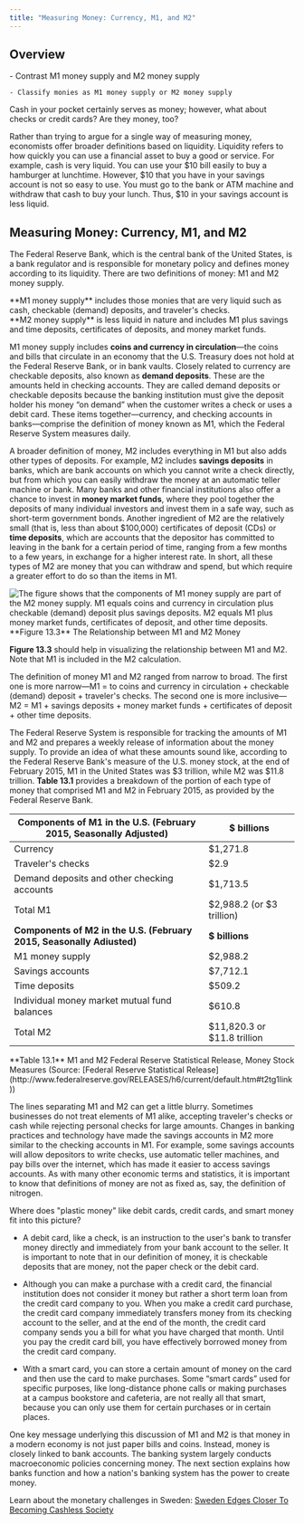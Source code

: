 ```yaml
---
title: "Measuring Money: Currency, M1, and M2"
---
```


## Overview

<Info title='By the end of this section, you will be able to:'>
    - Contrast M1 money supply and M2 money supply

    - Classify monies as M1 money supply or M2 money supply

</Info>

<Callout>
  Cash in your pocket certainly serves as money; however, what about checks or
  credit cards? Are they money, too?
</Callout>

Rather than trying to argue for a single way of measuring money, economists offer broader definitions based on liquidity. Liquidity refers to how quickly you can use a financial asset to buy a good or service. For example, cash is very liquid. You can use your \$10 bill easily to buy a hamburger at lunchtime. However, \$10 that you have in your savings account is not so easy to use. You must go to the bank or ATM machine and withdraw that cash to buy your lunch. Thus, \$10 in your savings account is less liquid.

## Measuring Money: Currency, M1, and M2

The Federal Reserve Bank, which is the central bank of the United States, is a bank regulator and is responsible for monetary policy and defines money according to its liquidity. There are two definitions of money: M1 and M2 money supply.

<div className="grid grid-cols-2 gap-4">
  <div className="col-span-1">
    **M1 money supply** includes those monies that are very liquid such as cash,
    checkable (demand) deposits, and traveler's checks.
  </div>
  <div className="col-span-1">
    **M2 money supply** is less liquid in nature and includes M1 plus savings
    and time deposits, certificates of deposits, and money market funds.
  </div>
</div>

M1 money supply includes **coins and currency in circulation**—the coins and bills that circulate in an economy that the U.S. Treasury does not hold at the Federal Reserve Bank, or in bank vaults. Closely related to currency are checkable deposits, also known as **demand deposits**. These are the amounts held in checking accounts. They are called demand deposits or checkable deposits because the banking institution must give the deposit holder his money “on demand” when the customer writes a check or uses a debit card. These items together—currency, and checking accounts in banks—comprise the definition of money known as M1, which the Federal Reserve System measures daily.

A broader definition of money, M2 includes everything in M1 but also adds other types of deposits. For example, M2 includes **savings deposits** in banks, which are bank accounts on which you cannot write a check directly, but from which you can easily withdraw the money at an automatic teller machine or bank. Many banks and other financial institutions also offer a chance to invest in **money market funds**, where they pool together the deposits of many individual investors and invest them in a safe way, such as short-term government bonds. Another ingredient of M2 are the relatively small (that is, less than about \$100,000) certificates of deposit (CDs) or **time deposits**, which are accounts that the depositor has committed to leaving in the bank for a certain period of time, ranging from a few months to a few years, in exchange for a higher interest rate. In short, all these types of M2 are money that you can withdraw and spend, but which require a greater effort to do so than the items in M1.

<Image alt='The figure shows that the components of M1 money supply are part of the M2 money supply. M1 equals coins and currency in circulation plus checkable (demand) deposit plus savings deposits. M2 equals M1 plus money market funds, certificates of deposit, and other time deposits.' src='/images/module-4/chapter-13/section-2/4a6d20035187eebdf301afc64af7c17408da03b3.png'>
**Figure 13.3** The Relationship between M1 and M2 Money

</Image>

**Figure 13.3** should help in visualizing the relationship between M1 and M2. Note that M1 is included in the M2 calculation.

The definition of money M1 and M2 ranged from narrow to broad. The first one is more narrow—M1 = to coins and currency in circulation + checkable (demand) deposit + traveler's checks. The second one is more inclusive— M2 = M1 + savings deposits + money market funds + certificates of deposit + other time deposits.

The Federal Reserve System is responsible for tracking the amounts of M1 and M2 and prepares a weekly release of information about the money supply. To provide an idea of what these amounts sound like, according to the Federal Reserve Bank's measure of the U.S. money stock, at the end of February 2015, M1 in the United States was \$3 trillion, while M2 was \$11.8 trillion. **Table 13.1** provides a breakdown of the portion of each type of money that comprised M1 and M2 in February 2015, as provided by the Federal Reserve Bank.

| **Components of M1 in the U.S. (February 2015, Seasonally Adjusted)** | **$ billions**                |
| --------------------------------------------------------------------- | ----------------------------- |
| Currency                                                              | $1,271.8                      |
| Traveler's checks                                                     | $2.9                          |
| Demand deposits and other checking accounts                           | $1,713.5                      |
| Total M1                                                              | \$2,988.2 (or \$3 trillion)   |
| **Components of M2 in the U.S. (February 2015, Seasonally Adiusted)** | **$ billions**                |
| M1 money supply                                                       | $2,988.2                      |
| Savings accounts                                                      | $7,712.1                      |
| Time deposits                                                         | $509.2                        |
| Individual money market mutual fund balances                          | $610.8                        |
| Total M2                                                              | \$11,820.3 or \$11.8 trillion |

<Caption>
  **Table 13.1** M1 and M2 Federal Reserve Statistical Release, Money Stock
  Measures (Source: [Federal Reserve Statistical
  Release](http://www.federalreserve.gov/RELEASES/h6/current/default.htm#t2tg1link))
</Caption>

The lines separating M1 and M2 can get a little blurry. Sometimes businesses do not treat elements of M1 alike, accepting traveler's checks or cash while rejecting personal checks for large amounts. Changes in banking practices and technology have made the savings accounts in M2 more similar to the checking accounts in M1. For example, some savings accounts will allow depositors to write checks, use automatic teller machines, and pay bills over the internet, which has made it easier to access savings accounts. As with many other economic terms and statistics, it is important to know that definitions of money are not as fixed as, say, the definition of nitrogen.

<Callout>
  Where does "plastic money" like debit cards, credit cards, and smart money fit
  into this picture?
</Callout>

- A debit card, like a check, is an instruction to the user's bank to transfer money directly and immediately from your bank account to the seller. It is important to note that in our definition of money, it is checkable deposits that are money, not the paper check or the debit card.

- Although you can make a purchase with a credit card, the financial institution does not consider it money but rather a short term loan from the credit card company to you. When you make a credit card purchase, the credit card company immediately transfers money from its checking account to the seller, and at the end of the month, the credit card company sends you a bill for what you have charged that month. Until you pay the credit card bill, you have effectively borrowed money from the credit card company.

- With a smart card, you can store a certain amount of money on the card and then use the card to make purchases. Some “smart cards” used for specific purposes, like long-distance phone calls or making purchases at a campus bookstore and cafeteria, are not really all that smart, because you can only use them for certain purchases or in certain places.

One key message underlying this discussion of M1 and M2 is that money in a modern economy is not just paper bills and coins. Instead, money is closely linked to bank accounts. The banking system largely conducts macroeconomic policies concerning money. The next section explains how banks function and how a nation's banking system has the power to create money.

Learn about the monetary challenges in Sweden: [Sweden Edges Closer To Becoming Cashless Society](https://www.huffingtonpost.ca/2012/03/17/sweden-cashless-money-paper-coin_n_1355255.html)
